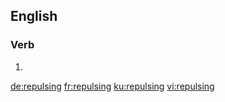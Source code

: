 ==English==

===Verb===
{{head|en|present participle}}

# {{present participle of|repulse|lang=en|nocat=1}}

[[de:repulsing]]
[[fr:repulsing]]
[[ku:repulsing]]
[[vi:repulsing]]